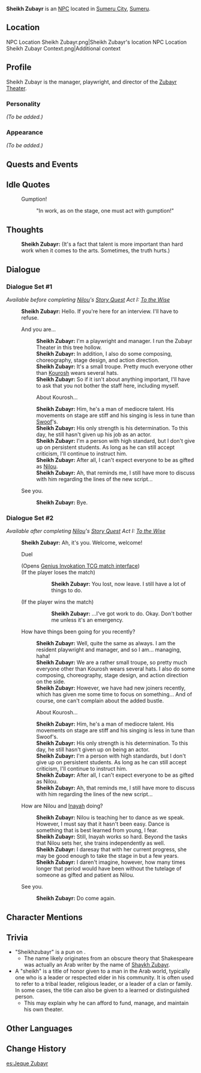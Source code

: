 {{Meta
|missing_NPC_profile  = yes
}}
{{Character Infobox
|type             = NPC
|image            = NPC Sheikh Zubayr.png
|realname         =
|deceased         =
|region           = Sumeru
|location         =
|affiliation      = 
|title            = Manager of the Zubayr Theater

|ancestry         =
|father           = 
|mother           = 
|spouse           = 
|sibling          = 
|child            = 
|relative         = 

|voiceEN          = 
|voiceCN          = 
|voiceJP          = 
|dialoguereward   = 
}}
'''Sheikh Zubayr''' is an [[NPC]] located in [[Sumeru City]], [[Sumeru]].

==Location==
<gallery>
NPC Location Sheikh Zubayr.png|Sheikh Zubayr's location
NPC Location Sheikh Zubayr Context.png|Additional context
</gallery>

==Profile==
Sheikh Zubayr is the manager, playwright, and director of the [[Zubayr Theater]].

===Personality===
''(To be added.)''

===Appearance===
''(To be added.)''

==Quests and Events==
{{Quests and Events}}

==Idle Quotes==
{{Dialogue start}}
: {{DIcon|Idle}} Gumption!
:: {{A|VO Sheikh Zubayr 01.ogg}} "In work, as on the stage, one must act with gumption!"
{{Dialogue end}}

==Thoughts==
{{All Schemes to Know Explanation|name=Sheikh Zubayr}}
:{{A|VO Sheikh Zubayr All Schemes to Know 01.ogg}} '''Sheikh Zubayr:''' (It's a fact that talent is more important than hard work when it comes to the arts. Sometimes, the truth hurts.)

==Dialogue==
===Dialogue Set #1===
''Available before completing [[Nilou]]'s [[Lotos Somno Chapter|Story Quest]] Act I: [[To the Wise]]''
{{Dialogue start}}
:'''Sheikh Zubayr:''' Hello. If you're here for an interview. I'll have to refuse.
:{{DIcon}} And you are...
::'''Sheikh Zubayr:''' I'm a playwright and manager. I run the Zubayr Theater in this tree hollow.
::'''Sheikh Zubayr:''' In addition, I also do some composing, choreography, stage design, and action direction.
::'''Sheikh Zubayr:''' It's a small troupe. Pretty much everyone other than [[Kourosh]] wears several hats.
::'''Sheikh Zubayr:''' So if it isn't about anything important, I'll have to ask that you not bother the staff here, including myself.
::{{DIcon}} About Kourosh...
::'''Sheikh Zubayr:''' Him, he's a man of mediocre talent. His movements on stage are stiff and his singing is less in tune than [[Swoof]]'s.
::'''Sheikh Zubayr:''' His only strength is his determination. To this day, he still hasn't given up his job as an actor.
::'''Sheikh Zubayr:''' I'm a person with high standard, but I don't give up on persistent students. As long as he can still accept criticism, I'll continue to instruct him.
::'''Sheikh Zubayr:''' After all, I can't expect everyone to be as gifted as [[Nilou]].
::'''Sheikh Zubayr:''' Ah, that reminds me, I still have more to discuss with him regarding the lines of the new script...
:{{DIcon}} See you.
::'''Sheikh Zubayr:''' Bye.
{{Dialogue end}}

===Dialogue Set #2===
''Available after completing [[Nilou]]'s [[Lotos Somno Chapter|Story Quest]] Act I: [[To the Wise]]''
{{Dialogue start}}
:'''Sheikh Zubayr:''' Ah, it's you. Welcome, welcome!
:{{DIcon|TCG}} Duel
:;(Opens [[Genius Invokation TCG/Stage/Sheikh Zubayr/Duel: Sheikh Zubayr|Genius Invokation TCG match interface]])
:;(If the player loses the match)
:::'''Sheikh Zubayr:''' You lost, now leave. I still have a lot of things to do.
:;(If the player wins the match)
:::'''Sheikh Zubayr:''' ...I've got work to do. Okay. Don't bother me unless it's an emergency.
:{{DIcon}} How have things been going for you recently?
::'''Sheikh Zubayr:''' Well, quite the same as always. I am the resident playwright and manager, and so I am... managing, haha!
::'''Sheikh Zubayr:''' We are a rather small troupe, so pretty much everyone other than Kourosh wears several hats. I also do some composing, choreography, stage design, and action direction on the side.
::'''Sheikh Zubayr:''' However, we have had new joiners recently, which has given me some time to focus on something... And of course, one can't complain about the added bustle.
::{{DIcon}} About Kourosh...
::'''Sheikh Zubayr:''' Him, he's a man of mediocre talent. His movements on stage are stiff and his singing is less in tune than Swoof's.
::'''Sheikh Zubayr:''' His only strength is his determination. To this day, he still hasn't given up on being an actor.
::'''Sheikh Zubayr:''' I'm a person with high standards, but I don't give up on persistent students. As long as he can still accept criticism, I'll continue to instruct him.
::'''Sheikh Zubayr:''' After all, I can't expect everyone to be as gifted as Nilou.
::'''Sheikh Zubayr:''' Ah, that reminds me, I still have more to discuss with him regarding the lines of the new script...
:{{DIcon}} How are Nilou and [[Inayah]] doing?
::'''Sheikh Zubayr:''' Nilou is teaching her to dance as we speak. However, I must say that it hasn't been easy. Dance is something that is best learned from young, I fear.
::'''Sheikh Zubayr:''' Still, Inayah works so hard. Beyond the tasks that Nilou sets her, she trains independently as well.
::'''Sheikh Zubayr:''' I daresay that with her current progress, she may be good enough to take the stage in but a few years.
::'''Sheikh Zubayr:''' I daren't imagine, however, how many times longer that period would have been without the tutelage of someone as gifted and patient as Nilou.
:{{DIcon}} See you.
::'''Sheikh Zubayr:''' Do come again.
{{Dialogue end}}
<!--
==Event Dialogue==
===Event Name===
{{Dialogue start}}
:'''{{subst:PAGENAME}}:'''
{{Dialogue end}}
-->

==Character Mentions==
{{Character Mentions}}

==Trivia==
*"Sheikhzubayr" is a pun on {{w|William Shakespeare|Shakespeare}}.
**The name likely originates from an obscure theory that Shakespeare was actually an Arab writer by the name of [https://margaretlitvin.com/2011/04/05/qadhafi-shakespeare-was-an-arab-named-shaykh-zubayr/ Shaykh Zubayr].
*A "sheikh" is a title of honor given to a man in the Arab world, typically one who is a leader or respected elder in his community. It is often used to refer to a tribal leader, religious leader, or a leader of a clan or family. In some cases, the title can also be given to a learned or distinguished person.
**This may explain why he can afford to fund, manage, and maintain his own theater.

==Other Languages==
{{Other Languages
|default_hidden = 1
|en      = Sheikh Zubayr
|zhs     = 谢赫祖拜尔
|zhs_rm  = Xièhè Zǔbài'ěr
|zht     = 謝赫祖拜爾
|zht_rm  = Xièhè Zǔbài'ěr
|ja      = シェイクズバイル
|ja_rm   = Sheiku Zubairu
|ko      = 셰이크 주바이르
|ko_rm   = Syeikeu Jubaireu
|es      = Jeque Zubayr
|fr      = Sheikh Zubayr
|ru      = Шейх Зубаир
|th      = Sheikh Zubayr
|vi      = Sheikh Zubayr
|de      = Sheikh Zubayr
|id      = Sheikh Zubayr
|pt      = Sheikh Zubayr
|tr      = Sheikh Zubayr
|it      = Sheikh Zubayr
}}

==Change History==
{{Change History|3.0}}
<!--
==References==
{{Reflist}}
-->
[[es:Jeque Zubayr]]